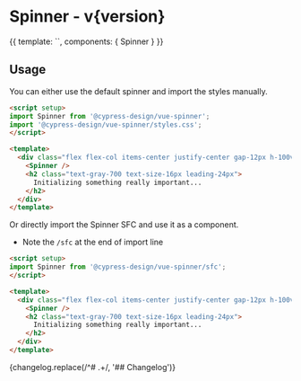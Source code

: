 

<h1>Spinner<span className="text-lg font-normal"> - v{version}</span></h1>

<Meta title="Spinner" component={Spinner} />

<Canvas withSource="none">
  <Story name="Spinner">
    {{
      template: `<Spinner />`,
      components: { Spinner }
    }}
  </Story>
</Canvas>

## Usage
You can either use the default spinner and import the styles manually.

```html
<script setup>
import Spinner from '@cypress-design/vue-spinner';
import '@cypress-design/vue-spinner/styles.css';
</script>

<template>
  <div class="flex flex-col items-center justify-center gap-12px h-100vh">
    <Spinner />
    <h2 class="text-gray-700 text-size-16px leading-24px">
      Initializing something really important...
    </h2>
  </div>
</template>
```

Or directly import the Spinner SFC and use it as a component.

- Note the `/sfc` at the end of import line

```html
<script setup>
import Spinner from '@cypress-design/vue-spinner/sfc';
</script>

<template>
  <div class="flex flex-col items-center justify-center gap-12px h-100vh">
    <Spinner />
    <h2 class="text-gray-700 text-size-16px leading-24px">
      Initializing something really important...
    </h2>
  </div>
</template>
```

<Description>
  {changelog.replace(/^# .+/, '## Changelog')}
</Description>
